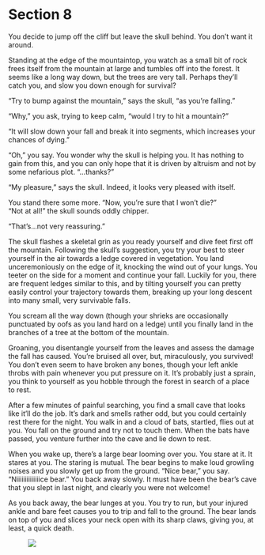 # Section 8 {#sec-08}

You decide to jump off the cliff but leave the skull behind. You don’t want it around.

Standing at the edge of the mountaintop, you watch as a small bit of rock frees itself from the mountain at large and tumbles off into the forest. It seems like a long way down, but the trees are very tall. Perhaps they’ll catch you, and slow you down enough for survival?

“Try to bump against the mountain,” says the skull, “as you’re falling.” 

“Why,” you ask, trying to keep calm, “would I try to hit a mountain?”

“It will slow down your fall and break it into segments, which increases your chances of dying.” 

“Oh,” you say. You wonder why the skull is helping you. It has nothing to gain from this, and you can only hope that it is driven by altruism and not by some nefarious plot. “…thanks?”

“My pleasure,” says the skull. Indeed, it looks very pleased with itself. 

You stand there some more. “Now, you’re sure that I won’t die?”                                                         
“Not at all!” the skull sounds oddly chipper.

“That’s…not very reassuring.”

The skull flashes a skeletal grin as you ready yourself and dive feet first off the mountain. Following the skull’s suggestion, you try your best to steer yourself in the air towards a ledge covered in vegetation. You land unceremoniously on the edge of it, knocking the wind out of your lungs. You teeter on the side for a moment and continue your fall. Luckily for you, there are frequent ledges similar to this, and by tilting yourself you can pretty easily control your trajectory towards them, breaking up your long descent into many small, very survivable falls. 

You scream all the way down (though your shrieks are occasionally punctuated by oofs as you land hard on a ledge) until you finally land in the branches of a tree at the bottom of the mountain. 

Groaning, you disentangle yourself from the leaves and assess the damage the fall has caused. You’re bruised all over, but, miraculously, you survived! You don’t even seem to have broken any bones, though your left ankle throbs with pain whenever you put pressure on it. It’s probably just a sprain, you think to yourself as you hobble through the forest in search of a place to rest. 

After a few minutes of painful searching, you find a small cave that looks like it’ll do the job. It’s dark and smells rather odd, but you could certainly rest there for the night. You walk in and a cloud of bats, startled, flies out at you. You fall on the ground and try not to touch them. When the bats have passed, you venture further into the cave and lie down to rest.



When you wake up, there’s a large bear looming  over you. You stare at it. It stares at you. The staring is mutual. The bear begins to make loud growling noises and you slowly get up from the ground. “Nice bear,” you say. “Niiiiiiiiiiiiiice bear.” You back away slowly. It must have been the bear’s cave that you slept in last night, and clearly you were not welcome! 

As you back away, the bear lunges at you. You try to run, but your injured ankle and bare feet causes you to trip and fall to the ground. The bear lands on top of you and slices your neck open with its sharp claws, giving you, at least, a quick death.

![&nbsp;](images/x.svg)
 
